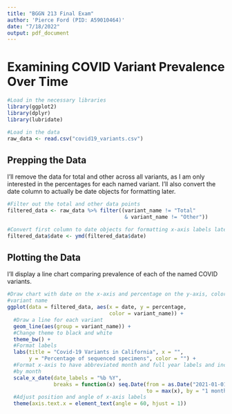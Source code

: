 ```yaml
---
title: "BGGN 213 Final Exam"
author: 'Pierce Ford (PID: A59010464)'
date: "7/18/2022"
output: pdf_document
---
```

# Examining COVID Variant Prevalence Over Time

```r
#Load in the necessary libraries
library(ggplot2)
library(dplyr)
library(lubridate)
```

```r
#Load in the data
raw_data <- read.csv("covid19_variants.csv")
```

## Prepping the Data

I'll remove the data for total and other across all variants, as I am only interested in the percentages for each named variant. I'll also convert the date column to actually be date objects for formatting later.

```r
#Filter out the total and other data points
filtered_data <- raw_data %>% filter((variant_name != "Total" 
                                      & variant_name != "Other"))

#Convert first column to date objects for formatting x-axis labels later
filtered_data$date <- ymd(filtered_data$date)
```

## Plotting the Data

I'll display a line chart comparing prevalence of each of the named COVID variants.

```r
#Draw chart with date on the x-axis and percentage on the y-axis, colored by 
#variant name
ggplot(data = filtered_data, aes(x = date, y = percentage, 
                                 color = variant_name)) +
  #Draw a line for each variant
  geom_line(aes(group = variant_name)) +
  #Change theme to black and white
  theme_bw() +
  #Format labels
  labs(title = "Covid-19 Variants in California", x = "", 
       y = "Percentage of sequenced specimens", color = "") +
  #Format x-axis to have abbreviated month and full year labels and increment 
  #by month
  scale_x_date(date_labels = "%b %Y", 
               breaks = function(x) seq.Date(from = as.Date("2021-01-01"), 
                                             to = max(x), by = "1 month")) +
  #Adjust position and angle of x-axis labels
  theme(axis.text.x = element_text(angle = 60, hjust = 1))
```

